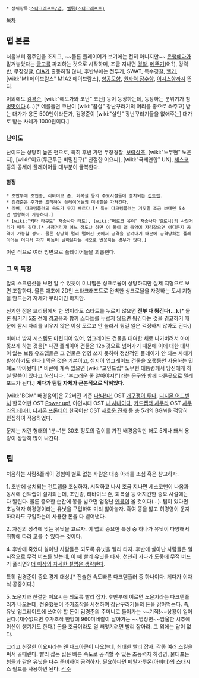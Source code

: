  * 상위항목:[[스타크래프트/맵]], [[벨튀(스타크래프트)]]

[[목차]]

== 맵 본론 ==
처음부터 집주인을 조지고, ~~물론 플레이어가 보기에는 전혀 아니지만~~ [[은행]]에다가 맡겨놓았다는 [[금고]]를 파괴하는 것으로 시작하며, 조금 지나면 [[경찰]], [[메뚜기]](어?), 강력반, 무장경찰, [[CIA]]가 출동하질 않나, 후반부에는 전투기, SWAT, 특수경찰, [[헬기]], [wiki:"M1 에이브람스" M1A2 에이브람스], [[항공모함]], [[원자력 잠수함]], [[이지스함]]까지 뜬다.

이외에도 [[김경준]], [wiki:"에도가와 코난" 코난] 등이 등장하는데, 등장하는 분위기가 참 [[병맛]]이다.(...)[* 예를들면 코난이 [wiki:"끔살" 장난꾸러기의 머리를 총으로 쏴주고] 받는 대가가 용돈 500엔이라든가, 김경준이 [wiki:"살인" 장난꾸러기들을 없애주는] 대가로 받는 사례가 1000원이다.]
=== 난이도 ===
난이도는 상당히 높은 편으로, 특히 후반 가면 무장경찰, [[보람상조]], [wiki:"노무현" 노운지], [wiki:"이요(두근두근 비밀친구)" 친절한 이요씨], [wiki:"국제연합" UN], [[세스코]] 등의 공세에 플레이어들 대부분이 굴복한다.
==== 함정 ====
 * 초반부에 초인종, 리바이브 존, 회복실 등의 주요시설들에 설치되는 [[건트랩]].
 * 김경준은 주가를 조작하여 플레이어들의 미네랄을 가져간다.
 * 리버, 다크템플러의 속도가 무지 빠르다.[* 특히 다크템플러는 거짓말 조금 보태면 5초면 맵왕복이 가능하다.]
 * [wiki:"키라 타쿠토" 저승사자 타토], [wiki:"메로코 유이" 저승사자 멜로니]의 사정거리가 매우 길다.[* 사정거리가 어느 정도냐 하면 이 둘이 맵 중앙에 자리잡으면 어디든지 공격이 가능할 정도. 물론 상당히 멀리 떨어진 곳에서 공격을 날려대기 때문에 공격당하는 플레이어는 어디서 자꾸 베놈이 날아온다는 식으로 반응하는 경우가 많다.]

이런 식으로 여러 방면으로 플레이어들을 괴롭힌다.

=== 그 외 특징 ===
앞의 스크린샷을 보면 알 수 있듯이 미니맵은 싱크로율이 상당하지만 실제 지형으로 보면 조잡하다. 물론 애초에 2D인 스타크래프트로 완벽한 싱크로율을 자랑하는 도시 지형을 만드는거 자체가 무리이긴 하지만.

신기한 점은 브리핑에서 한 명이라도 스타트를 누르지 않으면 '''전부 다 튕긴다(...).'''[* 물론 튕기기 5초 전에 경고음과 함께 스타트를 누르지 않으면 튕긴다는 것을 경고하기 때문에 잠시 자리를 비우지 않은 이상 모르고 안 눌러서 튕길 일은 걱정하지 않아도 된다.]

비매너 방지 시스템도 마련되어 있어, 업그레이드 건물을 대여한 채로 나가버려서 아예 못쓰게 하는 것을[* 나간 플레이어 건물은 12p 것으로 넘어가기 때문에 이에 대한 대책이 없는 보통 유즈맵들은 그 건물은 영영 쓰지 못하여 정상적인 플레이가 안 되는 사태가 발생하기도 한다.] 막은 것은 기본이고, 심지어 업그레이드 건물을 오랫동안 사용하는 민폐도 막아놨다.[* 비콘에 계속 있으면 [wiki:"고인드립" 노무현 대통령께서 당신에게 하실 말씀이 있다고 하십니다. "부끄러운 줄 알아야지!"]라는 문구와 함께 다른곳으로 텔레포트가 된다.] '''게다가 팀킬 자체가 근본적으로 막혀있다.'''

[wiki:"BGM" 배경음악]은 7.2버전 기준 [[다!다!다!]] OST [http://youtu.be/eHbiVEMepDM 개구쟁이 루다], [[디지몬 어드벤처]] 한국어판 OST [http://bgmstore.net/view/rnZu3 Power up!], 야인시대 OST [[나 사나이다]], [[카드캡터 사쿠라]] OST [http://bgmstore.net/view/6jkK9 사쿠라의 테마II], [[디지몬 프론티어]] 한국어판 OST [http://bgmstore.net/view/rRxlC 새로운 진화] 등 총 5개의 BGM을 적당히 편집하여 적용하였다.

문제는 저런 형태의 1분~1분 30초 정도의 길이를 가진 배경음악만 해도 5개나 돼서 용량이 상당히 많이 나간다.


== 팁 ==
처음하는 사람&플레이 경험이 별로 없는 사람은 대충 아래를 조심 혹은 참고하자.

1. 초반에 설치되는 건트랩을 조심하자.
시작하고 나서 조금 지나면 세스코맨이 나옴과 동시에 건트랩이 설치되는데, 초인종, 리바이브 존, 회복실 등 어지간한 중요 시설에는 다 깔린다. 물론 중요한 순간에 똥을 밟으면 엄청난 [[멘붕]]이 올 것이다(...). 팁이 있다면 초능력자 허경영이라는 유닛을 구입하여 미리 밟아놓자. 혹여 똥을 밟고 허경영이 운지하더라도 구입하는데 사용한 돈을 다 뱉어낸다.

2. 자신의 성격에 맞는 유닛을 고르자.
이 맵의 중요한 특징 중 하나가 유닛이 다양해서 취향에 따라 고를 수 있다는 것이다.

4. 후반에 죽었다 살아난 사람들은 되도록 유닛을 빨리 타자.
후반에 살아난 사람들은 일시적으로 무적 버프를 받는데, 이 때 빨리 유닛을 타자. 천천히 가다가 도중에 무적 버프가 풀리면? [[더 이상의 자세한 설명은 생략한다]].

특히 김경준이 중요 경계 대상.[* 전술한 속도빠른 다크템플러 중 하나이다. 게다가 이자식 공중이다.]

5. 노운지과 친절한 이요씨는 되도록 빨리 잡자.
후반부에 이르면 노운지라는 다크템플러가 나오는데, 전술했듯이 주가조작을 시전하여 장난꾸러기들의 돈을 갉아먹는다. 즉, 유닛 업그레이드에 쓰여야 할 돈이 김경준의 주머니로 들어가는 ~~기적!~~상황이 일어난다.(재수없으면 주가조작 한방에 960미네랄이 날아가는 ~~명장면~~암울한 시추에이션이 생기기도 한다.) 돈을 조금이라도 덜 빼앗기려면 빨리 잡아라. 그 외에는 답이 없다.

그리고 친절한 이요씨라는 왠 다크아콘이 나오는데, 최대한 빨리 잡자. 각종 여러 스킬을 써서 골때린다. 빨리 잡는 팁은 빠른 속도로 공격할 수 있는 초능력자 허경영, 물대포든 형들과 같은 유닛을 다수 준비하여 공격하자. 필요하다면 메탈가루몬(아비터)의 스태시스 필드를 사용하면 된다.
[[각주]]
